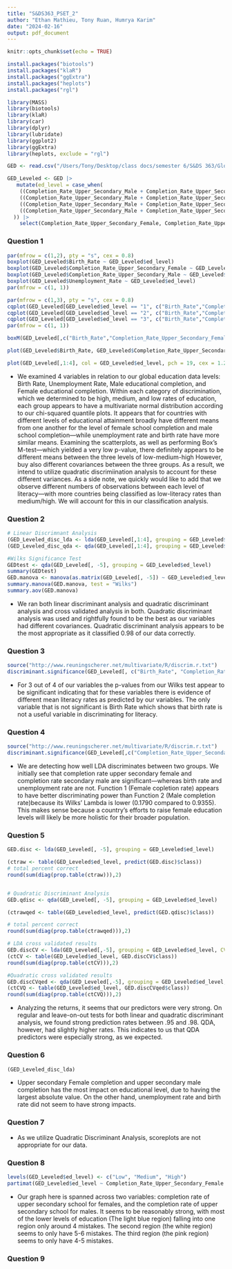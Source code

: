 ```yaml
---
title: "S&DS363_PSET_2"
author: "Ethan Mathieu, Tony Ruan, Humrya Karim"
date: "2024-02-16"
output: pdf_document
---
```


```r
knitr::opts_chunk$set(echo = TRUE)

install.packages("biotools")
install.packages("klaR")
install.packages("ggExtra")
install.packages("heplots")
install.packages("rgl")

library(MASS)
library(biotools)
library(klaR)
library(car)
library(dplyr)
library(lubridate)
library(ggplot2)
library(ggExtra)
library(heplots, exclude = "rgl")

```



``` r
GED <- read.csv("/Users/Tony/Desktop/class docs/semester 6/S&DS 363/Global_Education.csv")

GED_Leveled <- GED |>
   mutate(ed_level = case_when(
    ((Completion_Rate_Upper_Secondary_Male + Completion_Rate_Upper_Secondary_Female) / 2) < 50 ~ "1",
    ((Completion_Rate_Upper_Secondary_Male + Completion_Rate_Upper_Secondary_Female) / 2) >= 50 &
    ((Completion_Rate_Upper_Secondary_Male + Completion_Rate_Upper_Secondary_Female) / 2) < 80 ~ "2",
    ((Completion_Rate_Upper_Secondary_Male + Completion_Rate_Upper_Secondary_Female) / 2) >= 80 ~ "3"
  )) |>
    select(Completion_Rate_Upper_Secondary_Female, Completion_Rate_Upper_Secondary_Male, Birth_Rate, Unemployment_Rate, ed_level)
```

### Question 1

```r

par(mfrow = c(1,2), pty = "s", cex = 0.8)
boxplot(GED_Leveled$Birth_Rate ~ GED_Leveled$ed_level)
boxplot(GED_Leveled$Completion_Rate_Upper_Secondary_Female ~ GED_Leveled$ed_level)
boxplot(GED_Leveled$Completion_Rate_Upper_Secondary_Male ~ GED_Leveled$ed_level)
boxplot(GED_Leveled$Unemployment_Rate ~ GED_Leveled$ed_level)
par(mfrow = c(1, 1))

par(mfrow = c(1,3), pty = "s", cex = 0.8)
cqplot(GED_Leveled[GED_Leveled$ed_level == "1", c("Birth_Rate","Completion_Rate_Upper_Secondary_Female", "Completion_Rate_Upper_Secondary_Male", "Unemployment_Rate")], main = "Low")
cqplot(GED_Leveled[GED_Leveled$ed_level == "2", c("Birth_Rate","Completion_Rate_Upper_Secondary_Female", "Completion_Rate_Upper_Secondary_Male", "Unemployment_Rate")], main = "Medium")
cqplot(GED_Leveled[GED_Leveled$ed_level == "3", c("Birth_Rate","Completion_Rate_Upper_Secondary_Female", "Completion_Rate_Upper_Secondary_Male", "Unemployment_Rate")], main = "High")
par(mfrow = c(1, 1))

boxM(GED_Leveled[,c("Birth_Rate","Completion_Rate_Upper_Secondary_Female", "Completion_Rate_Upper_Secondary_Male", "Unemployment_Rate")], GED_Leveled$ed_level)

plot(GED_Leveled$Birth_Rate, GED_Leveled$Completion_Rate_Upper_Secondary_Female, col = as.numeric(GED_Leveled$ed_level)+1, pch = 19, main = "World Educational Relationships", ylab = "Female Completion Rate", xlab = "Birth Rate")

plot(GED_Leveled[,1:4], col = GED_Leveled$ed_level, pch = 19, cex = 1.2)
```
* We examined 4 variables in relation to our global education data levels: Birth Rate, Unemployment Rate, Male educational completion, and Female educational completion. Within each category of discrimination, which we determined to be high, medium, and low rates of education, each group appears to have a multivariate normal distribution according to our chi-squared quantile plots. It appears that for countries with different levels of educational attainment broadly have different means from one another for the level of female school completion and male school completion—while unemployment rate and birth rate have more similar means. Examining the scatterplots, as well as performing Box's M-test—which yielded a very low p-value, there definitely appears to be different means between the three levels of low-medium-high However, buy also  different covariances between the three groups. As a result, we intend to utilize quadratic discrimiination analysis to account for these different variances. As a side note, we quickly would like to add that we observe different numbers of observations between each level of literacy—with more countries being classified as low-literacy rates than medium/high. We will account for this in our classification analysis.

### Question 2

```r

# Linear Discrimnant Analysis
(GED_Leveled_disc_lda <- lda(GED_Leveled[,1:4], grouping = GED_Leveled$ed_level))
(GED_Leveled_disc_qda <- qda(GED_Leveled[,1:4], grouping = GED_Leveled$ed_level))

#Wilks Significance Test
GEDtest <- qda(GED_Leveled[, -5], grouping = GED_Leveled$ed_level)
summary(GEDtest)
GED.manova <- manova(as.matrix(GED_Leveled[, -5]) ~ GED_Leveled$ed_level)
summary.manova(GED.manova, test = "Wilks")
summary.aov(GED.manova)
```
* We ran both linear discriminant analysis and quadratic discriminant analysis and cross validated analysis in both. Quadratic discriminant analysis was used and rightfully found to be the best as our variables had different covariances. Quadratic discriminant analysis appears to be the most appropriate as it classified 0.98 of our data correctly.

### Question 3 

```r
source("http://www.reuningscherer.net/multivariate/R/discrim.r.txt")
discriminant.significance(GED_Leveled[, c("Birth_Rate", "Completion_Rate_Upper_Secondary_Female")], GED_Leveled$ed_level)
```

* For 3 out of 4 of our variables the p-values from our Wilks test appear to be significant indicating that for these variables there is evidence of different mean literacy rates as predicted by our variables. The only variable that is not significant is Birth Rate which shows that birth rate is not a useful variable in discriminating for literacy. 

### Question 4

``` r
source("http://www.reuningscherer.net/multivariate/R/discrim.r.txt")
discriminant.significance(GED_Leveled[,c("Completion_Rate_Upper_Secondary_Female", "Completion_Rate_Upper_Secondary_Male")], GED_Leveled$ed_level)
```
* We are detecting how well LDA discriminates between two groups. We initially see that completion rate upper secondary female and completion rate secondary male are significant—whereas birth rate and unemployment rate are not. Function 1 (Female copletion rate) appears to have better discriminating power than Function 2 (Male completion rate)because its Wilks' Lambda is lower (0.1790 compared to 0.9355). This makes sense because a country's efforts to raise female education levels will likely be more holistic for their broader population.

### Question 5
```r
GED.disc <- lda(GED_Leveled[, -5], grouping = GED_Leveled$ed_level)

(ctraw <- table(GED_Leveled$ed_level, predict(GED.disc)$class))
# total percent correct
round(sum(diag(prop.table(ctraw))),2)


# Quadratic Discriminant Analysis
GED.qdisc <- qda(GED_Leveled[, -5], grouping = GED_Leveled$ed_level)

(ctrawqed <- table(GED_Leveled$ed_level, predict(GED.qdisc)$class))

# total percent correct
round(sum(diag(prop.table(ctrawqed))),2)

# LDA cross validated results
GED.discCV <- lda(GED_Leveled[,-5], grouping = GED_Leveled$ed_level, CV = TRUE)
(ctCV <- table(GED_Leveled$ed_level, GED.discCV$class))
round(sum(diag(prop.table(ctCV))),2)

#Quadratic cross validated results
GED.discCVqed <- qda(GED_Leveled[,-5], grouping = GED_Leveled$ed_level, CV = TRUE)
(ctCVQ <- table(GED_Leveled$ed_level, GED.discCVqed$class))
round(sum(diag(prop.table(ctCVQ))),2)
```
* Analyzing the returns, it seems that our predictors were very strong. On regular and leave-on-out tests for both linear and quadratic discriminant analysis, we found strong prediction rates between .95 and .98. QDA, however, had slightly higher rates. This indicates to us that QDA predictors were especially strong, as we expected.

### Question 6
```r
(GED_Leveled_disc_lda)
```

* Upper secondary Female completion and upper secondary male completion has the most impact on educational level, due to having the largest absolute value. On the other hand, unemployment rate and birth rate did not seem to have strong impacts.

### Question 7
* As we utilize Quadratic Discriminant Analysis, scoreplots are not appropriate for our data.

### Question 8
```r
levels(GED_Leveled$ed_level) <- c("Low", "Medium", "High")
partimat(GED_Leveled$ed_level ~ Completion_Rate_Upper_Secondary_Female + Completion_Rate_Upper_Secondary_Male, data = GED_Leveled, method = "lda")
```
* Our graph here is spanned across two variables: completion rate of upper secondary school for females, and the completion rate of upper secondary school for males. It seems to be reasonably strong, with most of the lower levels of education (The light blue region) falling into one region only around 4 mistakes. The second region (the white region) seems to only have 5-6 mistakes. The third region (the pink region)  seems to only have 4-5 mistakes.

### Question 9
```r

```
